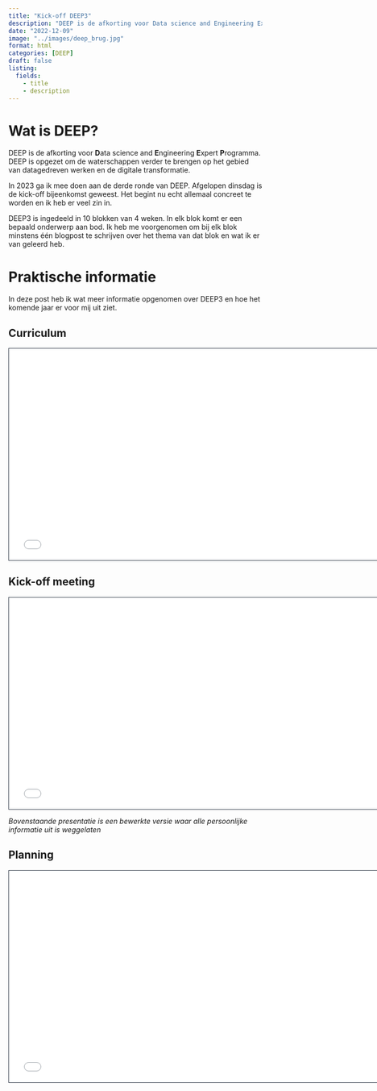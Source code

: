 ```yaml
---
title: "Kick-off DEEP3"
description: "DEEP is de afkorting voor Data science and Engineering Expert Programma. DEEP is opgezet om de waterschappen verder te brengen op het gebied van data."
date: "2022-12-09"
image: "../images/deep_brug.jpg"
format: html
categories: [DEEP] 
draft: false
listing: 
  fields:
    - title
    - description
---
```


# Wat is DEEP?

DEEP is de afkorting voor **D**ata science and **E**ngineering **E**xpert **P**rogramma. DEEP is opgezet om de waterschappen verder te brengen op het gebied van datagedreven werken en de digitale transformatie.

In 2023 ga ik mee doen aan de derde ronde van DEEP. Afgelopen dinsdag is de kick-off bijeenkomst geweest. Het begint nu echt allemaal concreet te worden en ik heb er veel zin in.

DEEP3 is ingedeeld in 10 blokken van 4 weken. In elk blok komt er een bepaald onderwerp aan bod. Ik heb me voorgenomen om bij elk blok minstens één blogpost te schrijven over het thema van dat blok en wat ik er van geleerd heb.

# Praktische informatie

In deze post heb ik wat meer informatie opgenomen over DEEP3 en hoe het komende jaar er voor mij uit ziet.

## Curriculum

```{=html}
<iframe class="slide-deck" src="Curriculum opzet DST en DE.pdf" height="420" width="747" style="border: 1px solid #2e3846;"></iframe>
```
## Kick-off meeting

```{=html}
<iframe class="slide-deck" src="Kick_off_december_2022_verkort.pdf" height="420" width="747" style="border: 1px solid #2e3846;"></iframe>
```
*Bovenstaande presentatie is een bewerkte versie waar alle persoonlijke informatie uit is weggelaten*

## Planning

```{=html}
<iframe class="slide-deck" src="Planning DEEP 3 2023.pdf" height="420" width="747" style="border: 1px solid #2e3846;"></iframe>
```
